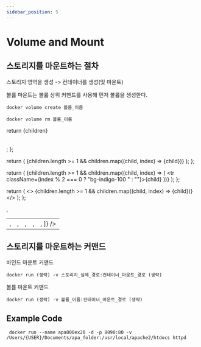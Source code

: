 ```yaml
---
sidebar_position: 5
---
```


# Volume and Mount

## 스토리지를 마운트하는 절차

스토리지 영역을 생성 -> 컨테이너를 생성(및 마운트)

볼륨 마운트는 볼륨 상위 커맨드를 사용해 먼저 볼륨을 생성한다.

```shell
docker volume create 볼륨_이름
```

```shell
docker volume rm 볼륨_이름
```

  return <table>{children}</table>;
};

  return (
    <thead className="bg-indigo-200 text-white">
      <tr>
        {children.length >= 1 &&
          children.map((child, index) => <th key={index}>{child}</th>)}
      </tr>
    </thead>
  );
};

  return (
    <tbody>
      {children.length >= 1 &&
        children.map((child, index) => (
          <tr className={index % 2 === 0 ? "bg-indigo-100 " : ""}>{child}</tr>
        ))}
    </tbody>
  );
};

  return (
    <>
      {children.length >= 1 &&
        children.map((child, index) => <td key={index}>{child}</td>)}
    </>
  );
};

<Table>
  <Thead children={["커맨드", "내용", "생략 가능 여부", "주요 옵션"]} />
  <Tbody
    children={[
      <Td children={["create", "볼륨을 생성", "X", "거의 사용하지 않음"]} />,
      <Td
        children={[
          "inspect",
          "볼륨의 상세 정보를 출력",
          "X",
          "거의 사용하지 않음",
        ]}
      />,
      <Td
        children={[
          "inspect",
          "볼륨의 상세 정보를 확인",
          "X",
          "거의 사용하지 않음",
        ]}
      />,
      <Td children={["ls", "볼륨의 목록을 확인", "X", "거의 사용하지 않음"]} />,
      <Td
        children={[
          "prune",
          "현재 마운트되지 않은 볼륨을 모두 삭제",
          "X",
          "거의 사용하지 않음",
        ]}
      />,
      <Td children={["rm", "지정한 볼륨을 삭제", "X", "거의 사용하지 않음"]} />,
    ]}
  />
</Table>

## 스토리지를 마운트하는 커맨드

바인드 마운트 커맨드

```shell
docker run (생략) -v 스토리지_실제_경로:컨테이너_마운트_경로 (생략)
```

볼륨 마운트 커맨드

```shell
docker run (생략) -v 볼륨_이름:컨테이너_마운트_경로 (생략)
```

## Example Code

```shell
 docker run --name apa000ex20 -d -p 8090:80 -v /Users/{USER}/Documents/apa_folder:/usr/local/apache2/htdocs httpd
```
